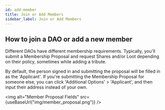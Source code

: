 ```yaml
---
id: add-member
title: Join or Add Members
sidebar_label: Join or Add Members
---
```



## How to join a DAO or add a new member

Different DAOs have different membership requirements. Typically, you'll submit a Membership Proposal and request Shares and/or Loot depending on their policy, sometimes while adding a tribute.

By default, the person signed in and submitting the proposal will be filled in as the 'Applicant'. If you're submitting the Membership Proposal for someone else, you can click 'Additional Options' > 'Applicant', and then input their address instead of your own.

<img alt="Member Proposal Fields" src={useBaseUrl("img/member_proposal.png")} />
